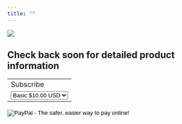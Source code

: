 ```yaml
---
title: ""
---
```


![](www/images/cds_logo.jpg)

## Check back soon for detailed product information

<form action="https://www.paypal.com/cgi-bin/webscr" method="post" target="_top">
<input type="hidden" name="cmd" value="_s-xclick">
<input type="hidden" name="hosted_button_id" value="VF2GAHBNPKFRE">
<table>
<tr><td><input type="hidden" name="on0" value="Subscribe">Subscribe</td></tr><tr><td><select name="os0">
  <option value="Basic">Basic $10.00 USD</option>
</select> </td></tr>
</table>
<input type="hidden" name="currency_code" value="USD">
<input type="image" src="https://www.paypalobjects.com/en_US/i/btn/btn_buynowCC_LG.gif" border="0" name="submit" alt="PayPal - The safer, easier way to pay online!">
<img alt="" border="0" src="https://www.paypalobjects.com/en_US/i/scr/pixel.gif" width="1" height="1">
</form>
